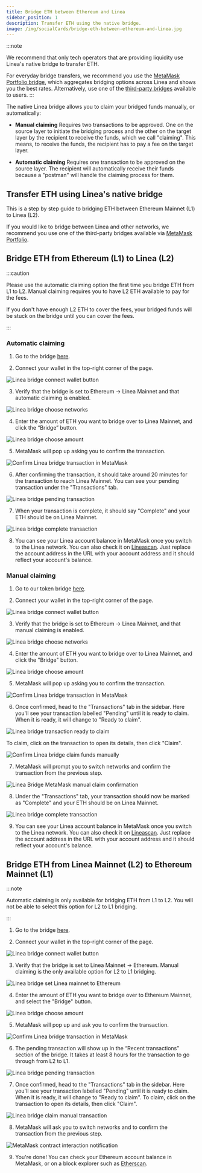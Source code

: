 ```yaml
---
title: Bridge ETH between Ethereum and Linea
sidebar_position: 1
description: Transfer ETH using the native bridge.
image: /img/socialCards/bridge-eth-between-ethereum-and-linea.jpg
---
```


:::note

We recommend that only tech operators that are providing liquidity use Linea's native bridge to 
transfer ETH.

For everyday bridge transfers, we recommend you use the
[MetaMask Portfolio bridge](https://portfolio.metamask.io/bridge), which aggregates bridging options
across Linea and shows you the best rates. Alternatively, use one of the
[third-party bridges](https://bridge.linea.build/) available to users.
:::

The native Linea bridge allows you to claim your bridged funds manually, or automatically:

- **Manual claiming** Requires two transactions to be approved. One on the source layer to initiate the
bridging process and the other on the target layer by the recipient to receive the funds, which we call
"claiming". This means, to receive the funds, the recipient has to pay a fee on the target layer.

- **Automatic claiming** Requires one transaction to be approved on the source layer. The recipient will
automatically receive their funds because a "postman" will handle the claiming process for them.

## Transfer ETH using Linea's native bridge

This is a step by step guide to bridging ETH between Ethereum Mainnet (L1) to Linea (L2).

If you would like to bridge between Linea and other networks, we recommend you use one of the
third-party bridges available via [MetaMask Portfolio](https://portfolio.metamask.io/bridge).

## Bridge ETH from Ethereum (L1) to Linea (L2)

:::caution

Please use the automatic claiming option the first time you bridge ETH from L1 to L2. Manual 
claiming requires you to have L2 ETH available to pay for the fees.

If you don't have enough L2 ETH to cover the fees, your bridged funds will be stuck on the bridge 
until you can cover the fees.

:::

### Automatic claiming

1. Go to the bridge [here](https://bridge.linea.build/).

2. Connect your wallet in the top-right corner of the page.

<div class="center-container">
  <div class="img-large">
    <img
      src="/img/developers/guides/bridge/how_to_bridge_eth/Linea_Bridge_connect_wallet_button.png"
      alt="Linea bridge connect wallet button"
    />
  </div>
</div>

3. Verify that the bridge is set to Ethereum → Linea Mainnet and that automatic claiming is enabled.

<div class="center-container">
  <div class="img-medium">
    <img
      src="/img/developers/guides/bridge/how_to_bridge_eth/Linea_Bridge_automatic_claim_set_eth_to_linea.png"
      alt="Linea bridge choose networks"
    />
  </div>
</div>

4. Enter the amount of ETH you want to bridge over to Linea Mainnet, and click the “Bridge” button.

<div class="center-container">
  <div class="img-medium">
    <img
      src="/img/developers/guides/bridge/how_to_bridge_eth/Linea_Bridge_automatic_claim_eth_to_linea_amount.png"
      alt="Linea bridge choose amount"
    />
  </div>
</div>

5. MetaMask will pop up asking you to confirm the transaction.

<div class="center-container">
  <div class="img-small">
    <img
      src="/img/developers/guides/bridge/how_to_bridge_eth/Linea_Bridge_eth_to_linea_confirm.png"
      alt="Confirm Linea bridge transaction in MetaMask"
    />
  </div>
</div>

6. After confirming the transaction, it should take around 20 minutes for the transaction to reach 
Linea Mainnet. You can see your pending transaction under the "Transactions" tab.

<div class="center-container">
  <div class="img-large">
    <img
      src="/img/developers/guides/bridge/how_to_bridge_eth/Linea_Bridge_eth_to_linea_pending.png"
      alt="Linea bridge pending transaction"
    />
  </div>
</div>

7. When your transaction is complete, it should say "Complete" and your ETH should be on 
Linea Mainnet.

<div class="center-container">
  <div class="img-large">
    <img
      src="/img/developers/guides/bridge/how_to_bridge_eth/Linea_Bridge_automatic_claim_eth_to_linea_completed.png"
      alt="Linea bridge complete transaction"
    />
  </div>
</div>

8. You can see your Linea account balance in MetaMask once you switch to the Linea network. You can 
also check it on [Lineascan](https://lineascan.build/address/0x331FB12C080F5b34F0E8812D44114D17398A016d). 
Just replace the account address in the URL with your account address and it should reflect your 
account's balance.

### Manual claiming

1. Go to our token bridge [here](https://bridge.linea.build/).

2. Connect your wallet in the top-right corner of the page.

<div class="center-container">
  <div class="img-large">
    <img
      src="/img/developers/guides/bridge/how_to_bridge_eth/Linea_Bridge_connect_wallet_button.png"
      alt="Linea bridge connect wallet button"
    />
  </div>
</div>

3. Verify that the bridge is set to Ethereum → Linea Mainnet, and that manual claiming is enabled.

<div class="center-container">
  <div class="img-medium">
    <img
      src="/img/developers/guides/bridge/how_to_bridge_eth/Linea_Bridge_manual_claim_set_eth_to_linea.png"
      alt="Linea bridge choose networks"
    />
  </div>
</div>

4. Enter the amount of ETH you want to bridge over to Linea Mainnet, and click the "Bridge" 
button.

<div class="center-container">
  <div class="img-medium">
    <img
      src="/img/developers/guides/bridge/how_to_bridge_eth/Linea_Bridge_manual_claim_eth_to_linea_amount.png"
      alt="Linea bridge choose amount"
    />
  </div>
</div>

5. MetaMask will pop up asking you to confirm the transaction.

<div class="center-container">
  <div class="img-small">
    <img
      src="/img/developers/guides/bridge/how_to_bridge_eth/Linea_Bridge_eth_to_linea_confirm.png"
      alt="Confirm Linea bridge transaction in MetaMask"
    />
  </div>
</div>

6. Once confirmed, head to the "Transactions" tab in the sidebar. Here you'll see your transaction 
labelled "Pending" until it is ready to claim. When it is ready, it will change to "Ready to claim".

<div class="center-container">
  <div class="img-large">
    <img
      src="/img/developers/guides/bridge/how_to_bridge_eth/Linea_Bridge_eth_to_linea_ready_to_claim.png"
      alt="Linea bridge transaction ready to claim"
    />
  </div>
</div>

To claim, click on the transaction to open its details, then click "Claim". 

<div class="center-container">
  <div class="img-large">
    <img
      src="/img/developers/guides/bridge/how_to_bridge_eth/Linea_Bridge_manual_claim_button.png"
      alt="Confirm Linea bridge claim funds manually"
    />
  </div>
</div>

7. MetaMask will prompt you to switch networks and confirm the transaction from the previous step.

<div class="center-container">
  <div class="img-small">
    <img
      src="/img/developers/guides/bridge/how_to_bridge_eth/Linea_Bridge_manual_claim_confirm.png"
      alt="Linea Bridge MetaMask manual claim confirmation"
    />
  </div>
</div>

8. Under the "Transactions" tab, your transaction should now be marked as "Complete" and your ETH 
should be on Linea Mainnet. 

<div class="center-container">
  <div class="img-large">
    <img
      src="/img/developers/guides/bridge/how_to_bridge_eth/Linea_Bridge_automatic_claim_eth_to_linea_completed.png"
      alt="Linea bridge complete transaction"
    />
  </div>
</div>

9. You can see your Linea account balance in MetaMask once you switch to the Linea network. You can 
also check it on [Lineascan](https://lineascan.build/address/0x331FB12C080F5b34F0E8812D44114D17398A016d). 
Just replace the account address in the URL with your account address and it should reflect your 
account's balance.

## Bridge ETH from Linea Mainnet (L2) to Ethereum Mainnet (L1)

:::note

Automatic claiming is only available for bridging ETH from L1 to L2. You will not be able to select 
this option for L2 to L1 bridging.

:::

1. Go to the bridge [here](https://bridge.linea.build/).

2. Connect your wallet in the top-right corner of the page.

<div class="center-container">
  <div class="img-large">
    <img
      src="/img/developers/guides/bridge/how_to_bridge_eth/Linea_Bridge_connect_wallet_button.png"
      alt="Linea bridge connect wallet button"
    />
  </div>
</div>

3. Verify that the bridge is set to Linea Mainnet -> Ethereum. Manual claiming is the only available 
option for L2 to L1 bridging.

<div class="center-container">
  <div class="img-medium">
    <img
      src="/img/developers/guides/bridge/how_to_bridge_eth/Linea_Bridge_set_linea_to_eth.png"
      alt="Linea bridge set Linea mainnet to Ethereum"
    />
  </div>
</div>

4. Enter the amount of ETH you want to bridge over to Ethereum Mainnet, and select the "Bridge" 
button.

<div class="center-container">
  <div class="img-medium">
    <img
      src="/img/developers/guides/bridge/how_to_bridge_eth/Linea_Bridge_linea_to_eth_amount.png"
      alt="Linea bridge choose amount"
    />
  </div>
</div>

5. MetaMask will pop up and ask you to confirm the transaction.

<div class="center-container">
  <div class="img-small">
    <img
      src="/img/developers/guides/bridge/how_to_bridge_eth/Linea_Bridge_linea_to_eth_confirm.png"
      alt="Confirm Linea bridge transaction in MetaMask"
    />
  </div>
</div>

6. The pending transaction will show up in the “Recent transactions” section of the bridge. It takes 
at least 8 hours for the transaction to go through from L2 to L1.

<div class="center-container">
  <div class="img-large">
    <img
      src="/img/developers/guides/bridge/how_to_bridge_eth/Linea_Bridge_linea_to_eth_pending.png"
      alt="Linea bridge pending transaction"
    />
  </div>
</div>

7. Once confirmed, head to the "Transactions" tab in the sidebar. Here you'll see your transaction 
labelled "Pending" until it is ready to claim. When it is ready, it will change to "Ready to claim". 
To claim, click on the transaction to open its details, then click "Claim". 

<div class="center-container">
  <div class="img-large">
    <img
      src="/img/developers/guides/bridge/how_to_bridge_eth/Linea_Bridge_linea_to_eth_manual_claim_button.png"
      alt="Linea bridge claim manual transaction"
    />
  </div>
</div>

8. MetaMask will ask you to switch networks and to confirm the transaction from the previous step.

<div class="center-container">
  <div class="img-small">
    <img
      src="/img/developers/guides/bridge/how_to_bridge_eth/Linea_Bridge_linea_to_eth_manual_claim_confirm.png"
      alt="MetaMask contract interaction notification"
    />
  </div>
</div>

9. You're done! You can check your Ethereum account balance in MetaMask, or on a block explorer such as [Etherscan](https://etherscan.io/).
